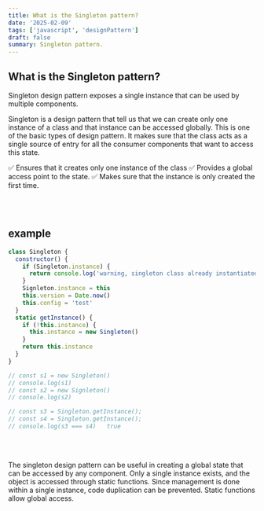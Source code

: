 ```yaml
---
title: What is the Singleton pattern?
date: '2025-02-09'
tags: ['javascript', 'designPattern']
draft: false
summary: Singleton pattern.
---
```


## What is the Singleton pattern?

Singleton design pattern exposes a single instance that can be used by multiple components.

Singleton is a design pattern that tell us that we can create only one instance of a class and that instance can be accessed globally.
This is one of the basic types of design pattern. It makes sure that the class acts as a single source of entry for all the consumer components that want to access this state.

✅ Ensures that it creates only one instance of the class
✅ Provides a global access point to the state.
✅ Makes sure that the instance is only created the first time.

<br></br>

## example

```javascript
class Singleton {
  constructor() {
    if (Singleton.instance) {
      return console.log('warning, singleton class already instantiated')
    }
    Signleton.instance = this
    this.version = Date.now()
    this.config = 'test'
  }
  static getInstance() {
    if (!this.instance) {
      this.instance = new Singleton()
    }
    return this.instance
  }
}

// const s1 = new Singleton()
// console.log(s1)
// const s2 = new Signleton()
// console.log(s2)

// const s3 = Singleton.getInstance();
// const s4 = Singleton.getInstance();
// console.log(s3 === s4)   true
```

<br></br>

The singleton design pattern can be useful in creating a global state that can be accessed by any component.
Only a single instance exists, and the object is accessed through static functions.
Since management is done within a single instance, code duplication can be prevented.
Static functions allow global access.

<br></br>
